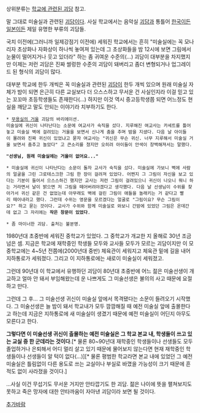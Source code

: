 상위분류는 [[학교에 관련된 괴담]] 참고.

말 그대로 미술실과 관련된 [[괴담]]이다. 사실 학교에서는 음악실 [[괴담]]과 통틀어 [[한국]]이든 [[일본]]이든 제일 유명한 부류의 괴담들.

국치 이전에(그러니까 일제강점기 이전에) 세워진 학교에서는 흔히 "미술실에는 꼭 모나리자 초상화나 자화상이 하나씩 놓여져 있는데 그 초상화들을 밤 12시에 보면 그림에서 눈물이 떨어지거나 웃고 있더라" 하는 좀 귀여운 수준의(...) 괴담이 대부분을 차지했지만 이제는 저런 괴담은 진짜 썰렁한 수준의 괴담이 돼버리고 좀더 변형되거나 업그레이드 된 형식의 괴담이 많다.

대부분 학교에 한두 개씩은 꼭 미술실과 관련된 [[괴담]]이 한두 개씩 있으며 원래 미술실 자체가 밤이 되면 은근히 다른 교실보다 더 으스스하고 무서운 건 사실인지라 이걸 믿고 있는 꼬꼬마 초등학생들도 존재한다(...) 하지만 이것 역시 중고등학생쯤 되면 어느정도 현실을 깨닫고 말도 안되는 이야기라 치부하기도 한다.

 * [[무용실의 거울]] 괴담의 바리에이션. 
 미술실에 귀신이 나타난다는 소문에 여교사가 숙직을 섰다. 지루해진 여교사는 카세트를 틀어놓고 미술실 벽에 걸려있는 거울을 보면서 신나게 춤을 추며 밤을 지샜다. 다음 날 아이들이 몰려와 진짜 귀신이 있었냐고 묻자 여교사는 "귀신은 무슨 귀신. 너무 지루해서 미술실 거울 보면서 춤추고 놀았다" 고 큰소리를 쳤지만 오히려 아이들이 안색이 창백해져서는 말했다.

 '''"선생님, 원래 미술실에는 거울이 없어요..."'''

 * 미술실에 귀신이 나타난다는 소문이 돌자 교사가 숙직을 섰다. 미술실에 가보니 벽에 사람의 얼굴을 그린 그로테스크한 그림 한 장이 걸려져 있었다. 어쩐지 그 그림이 자신을 보고 있다는 기분이 들어서 으스스하긴 했지만 교사는 저런 그림이 걸려있으니 귀신이 나오니 뭐니 하는 거라면서 날이 밝으면 저 그림을 떼어버려야겠다고 생각했다. 다음 날 선생님이 수위를 찾아가서 귀신 같은 건 없었는데 아무래도 벽에 걸린 그림이 애들을 놀래키는 거 같다고 빨리 떼어내라고 했다. 그런데 수위는 영문을 모르겠다는 얼굴로 "그림이요? 무슨 그림이요?" 하고 묻는 것이다. 교사가 수위와 함께 미술실로 와보니 간밤에 있었던 그림은 온데간데 없고 그 자리에는 '''작은 창문이 있었다'''.

 * 좀 마이너한 괴담. 출처는 불분명.
1980년대 초중반에 세워진 중학교가 있었다. 그 중학교가 개교한 지 올해로 30년 조금 넘은 셈. 지금은 학교에 재학중인 학생들 모두와 교사들 모두가 모르는 괴담이지만 이 모 중학교에는 4~5년 전쯤에(2000년대 중반) 체육관이 세워지고 체육관 밑에 길을 내어 지하통로가 세워졌다. 그리고 이 지하통로에는 새로이 미술실이 세워졌고.

그런데 90년대 이 학교에서 유행하던 괴담이 80년대 초중반에 어느 젊은 미술선생이 개교하고 얼마 안 돼서 부임해왔는데 운 나쁘게도 그 미술선생은 불의의 사고 때문에 요절하고 만다.

그런데 그 후... 그 미술선생 귀신이 미술실 앞에서 목격됐다는 소문이 들려오기 시작했다. 그 미술선생은 늘 밤이 돼서 학교내가 모두 깜깜해질 때 예전 미술실 앞에 출몰한다고 하는데 지금은 지하통로에 새 미술실이 생겼기 때문에 예전 미술실이 어딘지 아무도 모른다고 한다.

'''그렇다면 이 미술선생 귀신이 출몰하는 예전 미술실은 그 학교 본교 내, 학생들이 쓰고 있는 교실 중 한 군데라는 것이다'''.[* 물론 80~90년대 재학중인 학생들이나 선생들도 모두 졸업하거나 은퇴해서 어디 멀리 살고 있기 때문에 물어보지 않는다면 현재 재학중인 학생들이나 선생들이 알 턱이 없다(...)][* 물론 평범한 학교라면 본교 내에 있었던 그 예전 미술실은 틀림없이 다른 용도로 쓰는 교실이나 부실로 바꼈을 가능성이 크기 때문에 흔적도 없이 사라졌을 것이다.]

...사실 이건 무섭기도 무서운 거지만 안타깝기도 한 괴담. 젊은 나이에 뜻을 펼쳐보지도 못하고 죽은 망자에 대한 안타까움이 자아낸 괴담이라 보면 될 것이다.

[[추가바람]]
